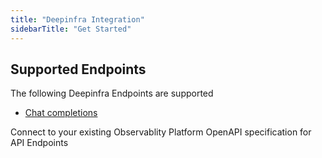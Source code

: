 ```yaml
---
title: "Deepinfra Integration"
sidebarTitle: "Get Started"
---
```


## Supported Endpoints

The following Deepinfra Endpoints are supported

- [Chat completions](/providers/deepinfra/examples/chat)

<CardGroup cols={2}>
  <Card title="Connections" href="/connections/introduction" icon="link">
    Connect to your existing Observablity Platform
  </Card>
  <Card title="API Refernce" href="/api-reference/introduction" icon="code">
    OpenAPI specification for API Endpoints
  </Card>
</CardGroup>
